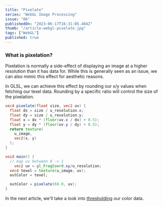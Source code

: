 ```yaml
---
title: "Pixelate"
series: "WebGL Image Processing"
issue: "06"
publishedOn: "2023-06-17T16:31:05.404Z"
thumb: "/article-webgl-pixelate.jpg"
tags: ["WebGL"]
published: true
---
```


<WebGLImageProcessingIntro />

### What is pixelation?

Pixelation is normally a side-effect of displaying an image at a higher resolution than it has data for. While this is generally seen as an issue, we can also mimic this effect for aesthetic reasons.

<Dither step="pixelate" />

In GLSL, we can achieve this effect by rounding our x/y values when fetching our texel data. Rounding by a specific ratio will control the size of the pixelation.

```glsl
vec4 pixelate(float size, vec2 uv) {
  float dx = size / u_resolution.x;
  float dy = size / u_resolution.y;
  float x = dx * (floor(uv.x / dx) + 0.5);
  float y = dy * (floor(uv.y / dy) + 0.5);
  return texture(
    u_image,
    vec2(x, y)
  );
}

void main() {
  // map uv between 0 -> 1
	vec2 uv = gl_FragCoord.xy/u_resolution;
  vec4 texel = texture(u_image, uv);
  outColor = texel;

  outColor = pixelate(60.0, uv);
}
```

In the next article, we'll take a look into [thresholding](/p/webgl-thresholding) our color data.
